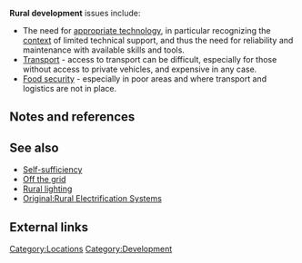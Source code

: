 '''Rural development''' issues include:
* The need for [[appropriate technology]], in particular recognizing the [[context]] of limited technical support, and thus the need for reliability and maintenance with available skills and tools.
* [[Transport]] - access to transport can be difficult, especially for those without access to private vehicles, and expensive in any case.
* [[Food security]] - especially in poor areas and where transport and logistics are not in place.


== Notes and references ==
{{reflist}}

== See also ==

* [[Self-sufficiency]]
* [[Off the grid]]
* [[Rural lighting]]
* [[Original:Rural Electrification Systems]]

== External links ==

{{add links}}


{{stub}}

[[Category:Locations]]
[[Category:Development]]